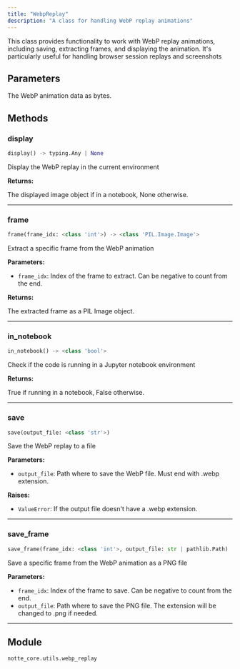 ```yaml
---
title: "WebpReplay"
description: "A class for handling WebP replay animations"
---
```



This class provides functionality to work with WebP replay animations, including saving,
extracting frames, and displaying the animation. It's particularly useful for handling
browser session replays and screenshots

## Parameters

<ParamField path="replay" type="Any">
  The WebP animation data as bytes.
</ParamField>

## Methods

### display

```python
display() -> typing.Any | None
```

Display the WebP replay in the current environment

**Returns:**

The displayed image object if in a notebook, None otherwise.

---

### frame

```python
frame(frame_idx: <class 'int'>) -> <class 'PIL.Image.Image'>
```

Extract a specific frame from the WebP animation

**Parameters:**

- `frame_idx`: Index of the frame to extract. Can be negative to count from the end.

**Returns:**

The extracted frame as a PIL Image object.

---

### in_notebook

```python
in_notebook() -> <class 'bool'>
```

Check if the code is running in a Jupyter notebook environment

**Returns:**

True if running in a notebook, False otherwise.

---

### save

```python
save(output_file: <class 'str'>)
```

Save the WebP replay to a file

**Parameters:**

- `output_file`: Path where to save the WebP file. Must end with .webp extension.

**Raises:**

- `ValueError`: If the output file doesn't have a .webp extension.

---

### save_frame

```python
save_frame(frame_idx: <class 'int'>, output_file: str | pathlib.Path)
```

Save a specific frame from the WebP animation as a PNG file

**Parameters:**

- `frame_idx`: Index of the frame to save. Can be negative to count from the end.
- `output_file`: Path where to save the PNG file. The extension will be changed to .png if needed.

---



## Module

`notte_core.utils.webp_replay`
